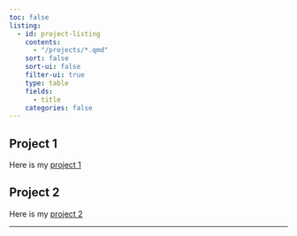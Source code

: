 ```yaml
---
toc: false
listing:
  - id: project-listing
    contents: 
      - "/projects/*.qmd"
    sort: false
    sort-ui: false
    filter-ui: true
    type: table
    fields: 
      - title
    categories: false 
---
```


## Project 1

Here is my [project 1](/projects/01-project.qmd)

## Project 2


Here is my [project 2](/projects/02-project.qmd)



---

:::project-listing
:::


